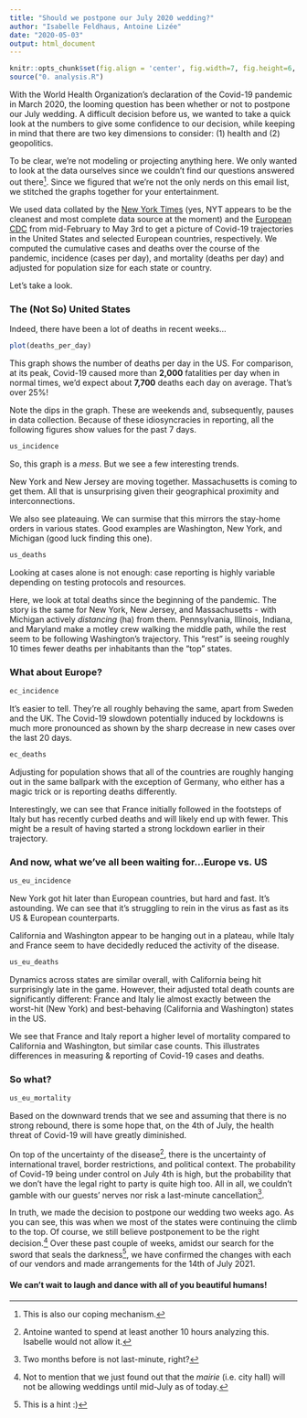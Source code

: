```yaml
---
title: "Should we postpone our July 2020 wedding?"
author: "Isabelle Feldhaus, Antoine Lizée"
date: "2020-05-03"
output: html_document
---
```


```r
knitr::opts_chunk$set(fig.align = 'center', fig.width=7, fig.height=6, echo=FALSE, message=FALSE)
source("0. analysis.R")
```

With the World Health Organization's declaration of the Covid-19 pandemic in March 2020, the looming question has been whether or not to postpone our July wedding. A difficult decision before us, we wanted to take a quick look at the numbers to give some confidence to our decision, while keeping in mind that there are two key dimensions to consider: (1) health and (2) geopolitics. 

To be clear, we're not modeling or projecting anything here. We only wanted to look at the data ourselves since we couldn't find our questions answered out there[^1]. Since we figured that we're not the only nerds on this email list, we stitched the graphs together for your entertainment.

[^1]: This is also our coping mechanism. 

We used data collated by the [New York Times](https://github.com/nytimes/covid-19-data/raw/master/us-states.csv) (yes, NYT appears to be the cleanest and most complete data source at the moment) and the [European CDC](https://opendata.ecdc.europa.eu/covid19/casedistribution/csv) from mid-February to May 3rd to get a picture of Covid-19 trajectories in the United States and selected European countries, respectively. We computed the cumulative cases and deaths over the course of the pandemic, incidence (cases per day), and mortality (deaths per day) and adjusted for population size for each state or country. 

Let's take a look. 

### The (Not So) United States

Indeed, there have been a lot of deaths in recent weeks...

```r
plot(deaths_per_day)
```

This graph shows the number of deaths per day in the US. For comparison, at its peak, Covid-19 caused more than **2,000** fatalities per day when in normal times, we'd expect about **7,700** deaths each day on average. That's over 25%! 

Note the dips in the graph. These are weekends and, subsequently, pauses in data collection. Because of these idiosyncracies in reporting, all the following figures show values for the past 7 days. 

```r
us_incidence
```

So, this graph is a _mess_. But we see a few interesting trends. 

New York and New Jersey are moving together. Massachusetts is coming to get them. All that is unsurprising given their geographical proximity and interconnections. 

We also see plateauing. We can surmise that this mirrors the stay-home orders in various states. Good examples are Washington, New York, and Michigan (good luck finding this one). 

```r
us_deaths
```

Looking at cases alone is not enough: case reporting is highly variable depending on testing protocols and resources. 

Here, we look at total deaths since the beginning of the pandemic. The story is the same for New York, New Jersey, and Massachusetts - with Michigan actively _distancing_ (ha) from them. Pennsylvania, Illinois, Indiana, and Maryland make a motley crew walking the middle path, while the rest seem to be following Washington's trajectory. This "rest" is seeing roughly 10 times fewer deaths per inhabitants than the "top" states.

### What about Europe?

```r
ec_incidence
```

It's easier to tell. They're all roughly behaving the same, apart from Sweden and the UK. The Covid-19 slowdown potentially induced by lockdowns is much more pronounced as shown by the sharp decrease in new cases over the last 20 days. 

```r
ec_deaths
```

Adjusting for population shows that all of the countries are roughly hanging out in the same ballpark with the exception of Germany, who either has a magic trick or is reporting deaths differently. 

Interestingly, we can see that France initially followed in the footsteps of Italy but has recently curbed deaths and will likely end up with fewer. This might be a result of having started a strong lockdown earlier in their trajectory.

### And now, what we've all been waiting for...Europe vs. US

```r
us_eu_incidence
```

New York got hit later than European countries, but hard and fast. It's astounding. We can see that it's struggling to rein in the virus as fast as its US & European counterparts. 

California and Washington appear to be hanging out in a plateau, while Italy and France seem to have decidedly reduced the activity of the disease. 

```r
us_eu_deaths
```

Dynamics across states are similar overall, with California being hit surprisingly late in the game. However, their adjusted total death counts are significantly different: France and Italy lie almost exactly between the worst-hit (New York) and best-behaving (California and Washington) states in the US.

We see that France and Italy report a higher level of mortality compared to California and Washington, but similar case counts. This illustrates differences in measuring & reporting of Covid-19 cases and deaths.

### So what?

```r
us_eu_mortality
```

Based on the downward trends that we see and assuming that there is no strong rebound, there is some hope that, on the 4th of July, the health threat of Covid-19 will have greatly diminished.

On top of the uncertainty of the disease[^3], there is the uncertainty of international travel, border restrictions, and political context. The probability of Covid-19 being under control on July 4th is high, but the probability that we don't have the legal right to party is quite high too. All in all, we couldn't gamble with our guests' nerves nor risk a last-minute cancellation[^2].

In truth, we made the decision to postpone our wedding two weeks ago. As you can see, this was when we most of the states were continuing the climb to the top. Of course, we still believe postponement to be the right decision.[^4] Over these past couple of weeks, amidst our search for the sword that seals the darkness[^5], we have confirmed the changes with each of our vendors and made arrangements for the 14th of July 2021. 

[^3]: Antoine wanted to spend at least another 10 hours analyzing this. Isabelle would not allow it. 

[^2]: Two months before is not last-minute, right?

[^4]: Not to mention that we just found out that the _mairie_ (i.e. city hall) will not be allowing weddings until mid-July as of today. 

[^5]: This is a hint :) 

#### We can't wait to laugh and dance with all of you beautiful humans! 
